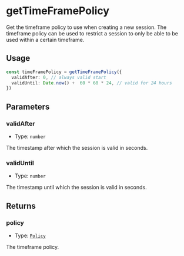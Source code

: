 # getTimeFramePolicy 

Get the timeframe policy to use when creating a new session. The timeframe policy can be used to restrict a session to only be able to be used within a certain timeframe. 

## Usage

```typescript copy
const timeFramePolicy = getTimeFramePolicy({
  validAfter: 0, // always valid start
  validUntil: Date.now() +  60 * 60 * 24, // valid for 24 hours
})
```

## Parameters

### validAfter

- Type: `number`

The timestamp after which the session is valid in seconds.

### validUntil

- Type: `number`

The timestamp until which the session is valid in seconds.

## Returns

### policy

- Type: [`Policy`](/module-sdk/glossary/types.mdx#policy-1)

The timeframe policy.
